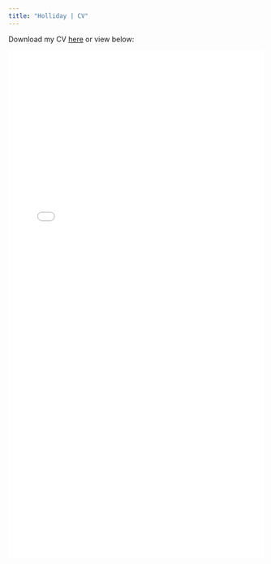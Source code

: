 ```yaml
---
title: "Holliday | CV"
---
```


<style>
  .title{
    display: none;
  }
</style>

<link rel="stylesheet" href="styles.css" type="text/css">

Download my CV <a href="derekholliday.github.io/pdfs/Holliday_CV_web_v09112024.pdf" target="_blank">here</a> or view below:

<object data="pdfs/Holliday_CV_web_v09112024.pdf" type="application/pdf" width="100%" height="1000">
<embed src="pdfs/Holliday_CV_web_v09112024.pdf" type="application/pdf" width="100%" height="1000"/>
</object>